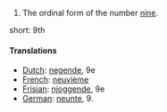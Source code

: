 # The ordinal form of the number [[nine]].

short: 9th

====Translations====

*[[Dutch]]: [[negende]], 9e
*[[French]]: [[neuvième]]
*[[Frisian]]: [[njoggende]], 9e
*[[German]]: [[neunte]], 9.